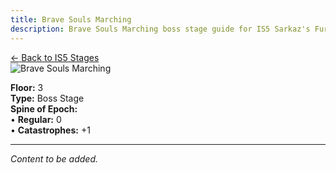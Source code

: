 ```yaml
---
title: Brave Souls Marching
description: Brave Souls Marching boss stage guide for IS5 Sarkaz's Furnaceside Fables
---
```


<div class="back-button-container">
  <a href="/is5-sarkaz/stages/" class="back-button">
    <span class="back-arrow">←</span>
    <span class="back-text">Back to IS5 Stages</span>
  </a>
</div>


<img src="/stages/brave-souls-marching.png" alt="Brave Souls Marching" />

**Floor:** 3  
**Type:** Boss Stage  
**Spine of Epoch:**<br />
• **Regular:** 0<br />
• **Catastrophes:** +1

---

*Content to be added.*
